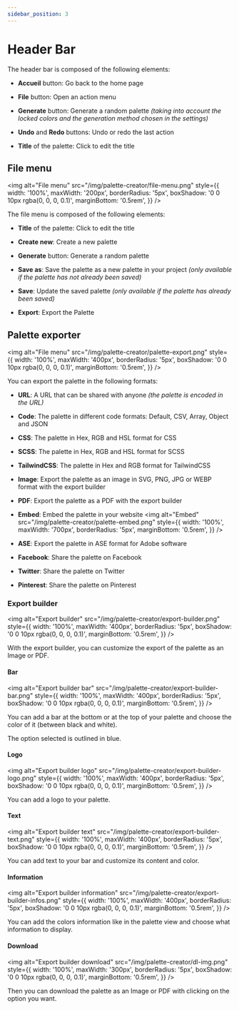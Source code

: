 ```yaml
---
sidebar_position: 3
---
```


# Header Bar

The header bar is composed of the following elements:

- **Accueil** button: Go back to the home page

- **File** button: Open an action menu

- **Generate** button: Generate a random palette _(taking into account the locked colors and the generation method chosen in the settings)_

- **Undo** and **Redo** buttons: Undo or redo the last action

- **Title** of the palette: Click to edit the title

## File menu

<img
  alt="File menu"
  src="/img/palette-creator/file-menu.png"
  style={{
    width: '100%',
    maxWidth: '200px',
    borderRadius: '5px',
    boxShadow: '0 0 10px rgba(0, 0, 0, 0.1)',
    marginBottom: '0.5rem',
  }}
/>

The file menu is composed of the following elements:

- **Title** of the palette: Click to edit the title

- **Create new**: Create a new palette

- **Generate** button: Generate a random palette

- **Save as**: Save the palette as a new palette in your project _(only available if the palette has not already been saved)_

- **Save**: Update the saved palette _(only available if the palette has already been saved)_

- **Export**: Export the Palette

## Palette exporter

<img
  alt="File menu"
  src="/img/palette-creator/palette-export.png"
  style={{
    width: '100%',
    maxWidth: '400px',
    borderRadius: '5px',
    boxShadow: '0 0 10px rgba(0, 0, 0, 0.1)',
    marginBottom: '0.5rem',
  }}
/>

You can export the palette in the following formats:

- **URL**: A URL that can be shared with anyone _(the palette is encoded in the URL)_

- **Code**: The palette in different code formats: Default, CSV, Array, Object and JSON

- **CSS**: The palette in Hex, RGB and HSL format for CSS

- **SCSS**: The palette in Hex, RGB and HSL format for SCSS

- **TailwindCSS**: The palette in Hex and RGB format for TailwindCSS

- **Image**: Export the palette as an image in SVG, PNG, JPG or WEBP format with the export builder

- **PDF**: Export the palette as a PDF with the export builder

- **Embed**: Embed the palette in your website
  <img
    alt="Embed"
    src="/img/palette-creator/palette-embed.png"
    style={{
      width: '100%',
      maxWidth: '700px',
      borderRadius: '5px',
      marginBottom: '0.5rem',
    }}
  />
- **ASE**: Export the palette in ASE format for Adobe software

- **Facebook**: Share the palette on Facebook

- **Twitter**: Share the palette on Twitter

- **Pinterest**: Share the palette on Pinterest

### Export builder

<img
  alt="Export builder"
  src="/img/palette-creator/export-builder.png"
  style={{
    width: '100%',
    maxWidth: '400px',
    borderRadius: '5px',
    boxShadow: '0 0 10px rgba(0, 0, 0, 0.1)',
    marginBottom: '0.5rem',
  }}
/>

With the export builder, you can customize the export of the palette as an Image or PDF.

#### Bar

<img
  alt="Export builder bar"
  src="/img/palette-creator/export-builder-bar.png"
  style={{
    width: '100%',
    maxWidth: '400px',
    borderRadius: '5px',
    boxShadow: '0 0 10px rgba(0, 0, 0, 0.1)',
    marginBottom: '0.5rem',
  }}
/>

You can add a bar at the bottom or at the top of your palette and choose the color of it (between black and white).

The option selected is outlined in blue.

#### Logo

<img
  alt="Export builder logo"
  src="/img/palette-creator/export-builder-logo.png"
  style={{
    width: '100%',
    maxWidth: '400px',
    borderRadius: '5px',
    boxShadow: '0 0 10px rgba(0, 0, 0, 0.1)',
    marginBottom: '0.5rem',
  }}
/>

You can add a logo to your palette.

#### Text

<img
  alt="Export builder text"
  src="/img/palette-creator/export-builder-text.png"
  style={{
    width: '100%',
    maxWidth: '400px',
    borderRadius: '5px',
    boxShadow: '0 0 10px rgba(0, 0, 0, 0.1)',
    marginBottom: '0.5rem',
  }}
/>

You can add text to your bar and customize its content and color.

#### Information

<img
  alt="Export builder information"
  src="/img/palette-creator/export-builder-infos.png"
  style={{
    width: '100%',
    maxWidth: '400px',
    borderRadius: '5px',
    boxShadow: '0 0 10px rgba(0, 0, 0, 0.1)',
    marginBottom: '0.5rem',
  }}
/>

You can add the colors information like in the palette view and choose what information to display.

#### Download

<img
  alt="Export builder download"
  src="/img/palette-creator/dl-img.png"
  style={{
    width: '100%',
    maxWidth: '300px',
    borderRadius: '5px',
    boxShadow: '0 0 10px rgba(0, 0, 0, 0.1)',
    marginBottom: '0.5rem',
  }}
/>

Then you can download the palette as an Image or PDF with clicking on the option you want.
